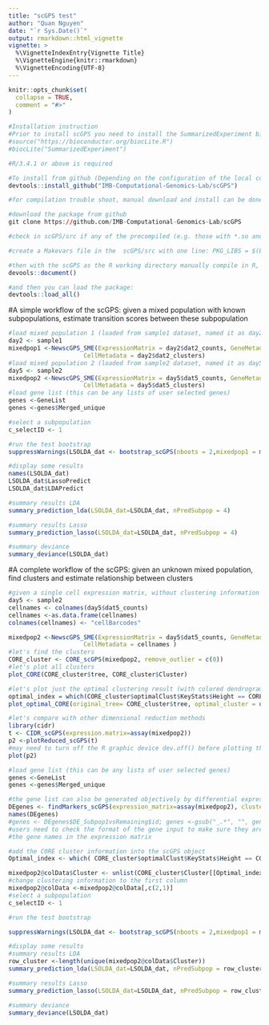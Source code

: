 ```yaml
---
title: "scGPS test"
author: "Quan Nguyen"
date: "`r Sys.Date()`"
output: rmarkdown::html_vignette
vignette: >
  %\VignetteIndexEntry{Vignette Title}
  %\VignetteEngine{knitr::rmarkdown}
  %\VignetteEncoding{UTF-8}
---
```


```r
knitr::opts_chunk$set(
  collapse = TRUE,
  comment = "#>"
)
```

```r

#Installation instruction
#Prior to install scGPS you need to install the SummarizedExperiment bioconductor package as the following
#source("https://bioconductor.org/biocLite.R")
#biocLite("SummarizedExperiment")

#R/3.4.1 or above is required 

#To install from github (Depending on the configuration of the local computer or HPC, possible C++ compilation troubleshotings may be required - see installation troubleshoot below) 
devtools::install_github("IMB-Computational-Genomics-Lab/scGPS")

#for compilation trouble shoot, manual download and install can be done by:

#download the package from github
git clone https://github.com/IMB-Computational-Genomics-Lab/scGPS

#check in scGPS/src if any of the precompiled (e.g. those with *.so and *.o) files exist and delete them before recompiling

#create a Makevars file in the  scGPS/src with one line: PKG_LIBS = $(LAPACK_LIBS) $(BLAS_LIBS) $(FLIBS)

#then with the scGPS as the R working directory manually compile in R, using devtools
devools::document() 

#and then you can load the package: 
devtools::load_all()

```
#A simple workflow of the scGPS: given a mixed population with known subpopulations, estimate transition scores between these subpopulation 

```r

#load mixed population 1 (loaded from sample1 dataset, named it as day2)
day2 <- sample1
mixedpop1 <-NewscGPS_SME(ExpressionMatrix = day2$dat2_counts, GeneMetadata = day2$dat2geneInfo,
                     CellMetadata = day2$dat2_clusters)
#load mixed population 2 (loaded from sample2 dataset, named it as day5)
day5 <- sample2
mixedpop2 <-NewscGPS_SME(ExpressionMatrix = day5$dat5_counts, GeneMetadata = day5$dat5geneInfo,
                     CellMetadata = day5$dat5_clusters)
#load gene list (this can be any lists of user selected genes)
genes <-GeneList
genes <-genes$Merged_unique

#select a subpopulation
c_selectID <- 1

#run the test bootstrap
suppressWarnings(LSOLDA_dat <- bootstrap_scGPS(nboots = 2,mixedpop1 = mixedpop1, mixedpop2 = mixedpop2, genes=genes, c_selectID, listData =list()))

#display some results 
names(LSOLDA_dat)
LSOLDA_dat$LassoPredict
LSOLDA_dat$LDAPredict

#summary results LDA
summary_prediction_lda(LSOLDA_dat=LSOLDA_dat, nPredSubpop = 4)

#summary results Lasso
summary_prediction_lasso(LSOLDA_dat=LSOLDA_dat, nPredSubpop = 4)

#summary deviance 
summary_deviance(LSOLDA_dat)

```
#A complete workflow of the scGPS: given an unknown mixed population, find clusters and estimate relationship between clusters 

```r
#given a single cell expression matrix, without clustering information 
day5 <- sample2
cellnames <- colnames(day5$dat5_counts)
cellnames <-as.data.frame(cellnames)
colnames(cellnames) <- "cellBarcodes"

mixedpop2 <-NewscGPS_SME(ExpressionMatrix = day5$dat5_counts, GeneMetadata = day5$dat5geneInfo,
                     CellMetadata = cellnames ) 
#let's find the clusters
CORE_cluster <- CORE_scGPS(mixedpop2, remove_outlier = c(0))
#let's plot all clusters
plot_CORE(CORE_cluster$tree, CORE_cluster$Cluster)

#let's plot just the optimal clustering result (with colored dendrogram)
optimal_index = which(CORE_cluster$optimalClust$KeyStats$Height == CORE_cluster$optimalClust$OptimalRes)
plot_optimal_CORE(original_tree= CORE_cluster$tree, optimal_cluster = unlist(CORE_cluster$Cluster[optimal_index]), shift = -2000)

#let's compare with other dimensional reduction methods 
library(cidr)
t <- CIDR_scGPS(expression.matrix=assay(mixedpop2))
p2 <-plotReduced_scGPS(t)
#may need to turn off the R graphic device dev.off() before plotting the following
plot(p2)

#load gene list (this can be any lists of user selected genes)
genes <-GeneList
genes <-genes$Merged_unique

#the gene list can also be generated objectively by differential expression analysis
DEgenes <- findMarkers_scGPS(expression_matrix=assay(mixedpop2), cluster = mixedpop2@colData$Cluster)
names(DEgenes)
#genes <- DEgenes$DE_Subpop1vsRemaining$id; genes <-gsub("_.*", "", genes)
#users need to check the format of the gene input to make sure they are consistent to 
#the gene names in the expression matrix 

#add the CORE cluster information into the scGPS object 
Optimal_index <- which( CORE_cluster$optimalClust$KeyStats$Height == CORE_cluster$optimalClust$OptimalRes)

mixedpop2@colData$Cluster <- unlist(CORE_cluster$Cluster[[Optimal_index]])
#change clustering information to the first column
mixedpop2@colData <-mixedpop2@colData[,c(2,1)]
#select a subpopulation
c_selectID <- 1

#run the test bootstrap

suppressWarnings(LSOLDA_dat <- bootstrap_scGPS(nboots = 2,mixedpop1 = mixedpop2, mixedpop2 = mixedpop2, genes=genes, c_selectID, listData =list()))

#display some results 
#summary results LDA
row_cluster <-length(unique(mixedpop2@colData$Cluster))
summary_prediction_lda(LSOLDA_dat=LSOLDA_dat, nPredSubpop = row_cluster )

#summary results Lasso
summary_prediction_lasso(LSOLDA_dat=LSOLDA_dat, nPredSubpop = row_cluster)

#summary deviance 
summary_deviance(LSOLDA_dat)

```
